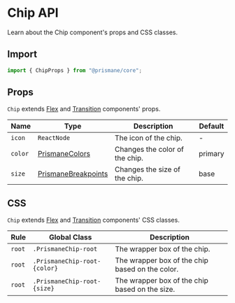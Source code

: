 # Chip API

Learn about the Chip component's props and CSS classes.

## Import

```js
import { ChipProps } from "@prismane/core";
```

## Props

`Chip` extends [Flex](/docs/components-api/flex-api) and [Transition](/docs/components-api/transition-api) components' props.

| Name    | Type                                                               | Description                    | Default |
| ------- | ------------------------------------------------------------------ | ------------------------------ | ------- |
| `icon`  | `ReactNode`                                                        | The icon of the chip.          | -       |
| `color` | [PrismaneColors](/docs/getting-started/overview#global-types)      | Changes the color of the chip. | primary |
| `size`  | [PrismaneBreakpoints](/docs/getting-started/overview#global-types) | Changes the size of the chip.  | base    |

## CSS

`Chip` extends [Flex](/docs/components-api/flex-api) and [Transition](/docs/components-api/transition-api) components' CSS classes.

| Rule   | Global Class                 | Description                                     |
| ------ | ---------------------------- | ----------------------------------------------- |
| `root` | `.PrismaneChip-root`         | The wrapper box of the chip.                    |
| `root` | `.PrismaneChip-root-{color}` | The wrapper box of the chip based on the color. |
| `root` | `.PrismaneChip-root-{size}`  | The wrapper box of the chip based on the size.  |
